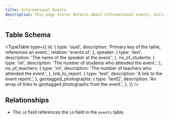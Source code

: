 ```yaml
---
title: Informational Events
description: This page stores details about informational events, including speakers, participant counts, reports, and geotagged photographs.
---
```


## Table Schema

<TypeTable
  type={{
    id: {
      type: 'uuid',
      description: 'Primary key of the table, references an event.',
      relation: 'events.id',
    },
    speaker: {
      type: 'text',
      description: 'The name of the speaker at the event.',
    },
    no_of_students: {
      type: 'int',
      description: 'The number of students who attended the event.',
    },
    no_of_teachers: {
      type: 'int',
      description: 'The number of teachers who attended the event.',
    },
    link_to_report: {
      type: 'text',
      description: 'A link to the event report.',
    },
    geotagged_photographs: {
      type: 'text[]',
      description: 'An array of links to geotagged photographs from the event.',
    },
  }}
/>

## Relationships

- The `id` field references the `id` field in the `events` table.

<Cards>
  <Card title="Go to Events Table" href="./events" />
</Cards>
